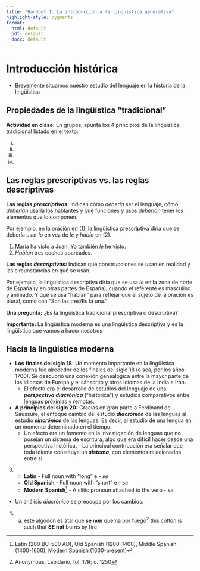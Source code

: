 ```yaml
---
title: "Handout 1: La introducción a la lingüística generativa"
highlight-style: pygments
format:
  html: default
  pdf: default
  docx: default
---
```


# Introducción histórica

- Brevemente situamos nuestro estudio del lenguaje en la historia de la lingüística

## Propiedades de la lingüística “tradicional”

**Actividad en clase:** En grupos, apunta los 4 principios de la lingüística tradicional listado en el texto:

i. 

ii. 

iii. 

iv.

## Las reglas prescriptivas vs. las reglas descriptivas

**Las reglas** ***prescriptivas:*** Indican cómo *debería* ser el lenguaje, cómo *deberían* usarla los hablantes y qué funciones y usos *deberían* tener los elementos que lo componen. 

Por ejemplo, en la oración en (1), la lingüística prescriptiva diría que se debería usar *lo* en vez de *le* y *había* en (2). 

1. María ha visto a Juan. Yo también *le* he visto. 
2. *Habían* tres coches aparcados.

**Las reglas** ***descriptivas:*** Indican qué construcciones se usan en realidad y las circunstancias en qué se usan.

Por ejemplo, la lingüística descriptiva diría que se usa *le* en la zona de norte de España (y en otras partes de España), cuando el referente es masculino y animado. Y que se usa “habían” para reflejar que el sujeto de la oración es plural, como con “Son las tres/Es la una.”

**Una pregunta:** ¿Es la lingüística tradicional prescriptiva o descriptiva?

**Importante:** La lingüística moderna es una lingüística descriptiva y es la lingüística que vamos a hacer nosotros

## Hacía la lingüística moderna

- **Los finales del siglo 18:** Un momento importante en la lingüística moderna fue alrededor de los finales del siglo 18 (o sea, por los años 1700). Se descubrió una conexión genealógica entre la mayor parte de los idiomas de Europa y el sánscrito y otros idiomas de la India e Irán.
    - El efecto era el desarrollo de estudios del lenguaje de una ***perspectiva diacrónica*** (“histórica”) y estudios comparativos entre lenguas próximas y remotas. 
    
- **A principios del siglo 20:** Gracias en gran parte a Ferdinand de Saussure, el enfoque cambió del estudio ***diacrónico*** de las lenguas al estudio ***sincrónico*** de las lenguas. Es decir, al estudio de una lengua en un momento determinado en el tiempo. 
    - Un efecto era un fomento en la investigación de lenguas que no poseían un sistema de escritura, algo que era difícil hacer desde una perspectiva histórica.     - La principal contribución era señalar que toda idioma constituye un ***sistema***, con elementos relacionados entre sí. 
    
(3) - **Latin** - Full noun with "long" e - *sē*
    - **Old Spanish** - Full noun with "short" e - *se*
    - **Modern Spanish**^[Latin (200 BC-500 AD), Old Spanish (1200-1400), Middle Spanish (1400-1600), Modern Spanish (1600-present)] - A clitic pronoun attached to the verb - *se*
    
- Un análisis *diacrónico* se preocupa por los cambios:

(4) a. este  algodon es atal  que    **se  non**  quema por fuego^[Anonymous, Lapidario, fol. 17R; c. 1250]
    this cotton is such that **SE not** burns by fire
